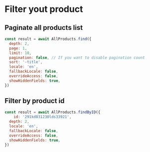 # Filter yout product

## Paginate all products list

````js
const result = await AllProducts.find({
  depth: 2,
  page: 1,
  limit: 10,
  pagination: false, // If you want to disable pagination count
  sort: '-title',
  locale: 'en',
  fallbackLocale: false,
  overrideAccess: false,
  showHiddenFields: true,
})
````
## Filter by product id 

````js
const result = await AllProducts.findByID({
	id: '291kd031230lds33921',
  depth: 2,
  locale: 'en',
  fallbackLocale: false,
  overrideAccess: false,
  showHiddenFields: true,
})
````
